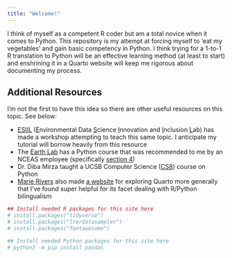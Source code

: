 ```yaml
---
title: "Welcome!"
---
```


I think of myself as a competent R coder but am a total novice when it comes to Python. This repository is my attempt at forcing myself to 'eat my vegetables' and gain basic competency in Python. I think trying for a 1-to-1 R translation to Python will be an effective learning method (at least to start) and enshrining it in a Quarto website will keep me rigorous about documenting my process.

## Additional Resources

I'm not the first to have this idea so there are other useful resources on this topic. See below:

- [ESIIL](https://esiil.org/) (<u>E</u>nvironmental Data <u>S</u>cience <u>I</u>nnovation and <u>I</u>nclusion <u>L</u>ab) has made a workshop attempting to teach this same topic. I anticipate my tutorial will borrow heavily from this resource
- The [Earth Lab](https://www.earthdatascience.org/) has a Python course that was recommended to me by an NCEAS employee (specifically [section 4](https://www.earthdatascience.org/courses/intro-to-earth-data-science/python-code-fundamentals/))
- Dr. Diba Mirza taught a UCSB Computer Science ([CS8](https://ucsb-cs8.github.io/w19-mirza/lectures_list/)) course on Python
- [Marie Rivers](https://github.com/marierivers) also made [a website](https://marierivers.github.io/marie_quarto/) for exploring Quarto more generally that I've found super helpful for its facet dealing with R/Python bilingualism

```r
## Install needed R packages for this site here
# install.packages("tidyverse")
# install.packages("lterdatasampler")
# install.packages("fontawesome")
```

```bash
## Install needed Python packages for this site here
# python3 -m pip install pandas
```


